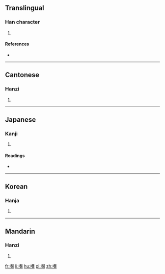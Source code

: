 ==Translingual==
{{Han etyl}}

===Han character===
{{Han char|rn=30|rad=口|as=12|sn=15|four=61061|canj=RMUA|ids=⿰口朁}}

# {{defn|Han|sort=口12}}

====References====
* {{Han ref|kx=0208.160|dkj=04296|dj=0431.110|hdz=10682.150|uh=5646|ud=22086|bh=E4FD|bd=58621}}

----

==Cantonese==

===Hanzi===
{{yue-hanzi|jyut=[[caam2]], [[cam2]], [[zam2]]|y=chaam2, cham2, jam2}}

# {{defn|lang=yue|sort=口12}}

----

==Japanese==

===Kanji===
{{ja-kanji|grade=|rs=口12}}

# {{defn|lang=ja|sort=口12}}

====Readings====
* {{ja-readings|on=[[そう]] (sō), [[さん]] (san)|kun=[[ふくむ]] (fukumu), [[かむ]] (kamu)}}

----

==Korean==

===Hanja===
{{ko-hanja|hangeul=참|rv=cham|mr=ch'am}}

# {{defn|lang=ko|sort=口12}}

----

==Mandarin==

===Hanzi===
{{cmn-hanzi|pin=[[zǎn]] ([[zan3]])|wg=tsan<sup>3</sup>}}

# {{defn|lang=cmn|sort=口12}}

[[fr:噆]]
[[li:噆]]
[[hu:噆]]
[[pl:噆]]
[[zh:噆]]